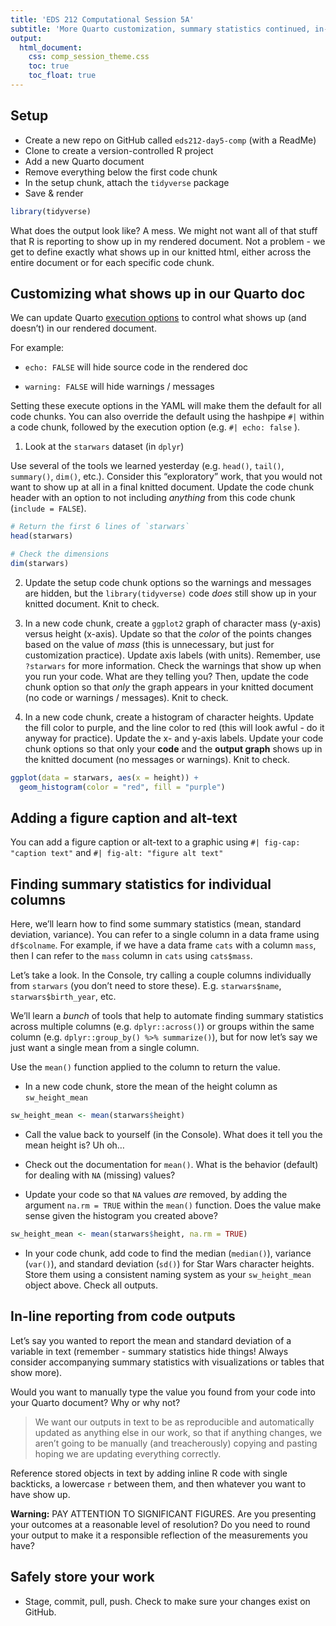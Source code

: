 ```yaml
---
title: 'EDS 212 Computational Session 5A'
subtitle: 'More Quarto customization, summary statistics continued, in-line reporting'
output: 
  html_document:
    css: comp_session_theme.css
    toc: true
    toc_float: true
---
```


## Setup

-   Create a new repo on GitHub called `eds212-day5-comp` (with a ReadMe)
-   Clone to create a version-controlled R project
-   Add a new Quarto document
-   Remove everything below the first code chunk
-   In the setup chunk, attach the `tidyverse` package
-   Save & render

```r
library(tidyverse)
```

What does the output look like? A mess. We might not want all of that stuff that R is reporting to show up in my rendered document. Not a problem - we get to define exactly what shows up in our knitted html, either across the entire document or for each specific code chunk.

## Customizing what shows up in our Quarto doc

We can update Quarto [execution options](https://quarto.org/docs/computations/execution-options.html) to control what shows up (and doesn't) in our rendered document.

For example:

-   `echo: FALSE` will hide source code in the rendered doc

-   `warning: FALSE` will hide warnings / messages

Setting these execute options in the YAML will make them the default for all code chunks. You can also override the default using the hashpipe `#|` within a code chunk, followed by the execution option (e.g. `#| echo: false` ).

1.  Look at the `starwars` dataset (in `dplyr`)

Use several of the tools we learned yesterday (e.g. `head()`, `tail()`, `summary()`, `dim()`, etc.). Consider this "exploratory" work, that you would not want to show up at all in a final knitted document. Update the code chunk header with an option to not including *anything* from this code chunk (`include = FALSE`).

```r
# Return the first 6 lines of `starwars`
head(starwars)

# Check the dimensions
dim(starwars)
```

2.  Update the setup code chunk options so the warnings and messages are hidden, but the `library(tidyverse)` code *does* still show up in your knitted document. Knit to check.

3.  In a new code chunk, create a `ggplot2` graph of character mass (y-axis) versus height (x-axis). Update so that the *color* of the points changes based on the value of *mass* (this is unnecessary, but just for customization practice). Update axis labels (with units). Remember, use `?starwars` for more information. Check the warnings that show up when you run your code. What are they telling you? Then, update the code chunk option so that *only* the graph appears in your knitted document (no code or warnings / messages). Knit to check.

4.  In a new code chunk, create a histogram of character heights. Update the fill color to purple, and the line color to red (this will look awful - do it anyway for practice). Update the x- and y-axis labels. Update your code chunk options so that only your **code** and the **output graph** shows up in the knitted document (no messages or warnings). Knit to check.

```r
ggplot(data = starwars, aes(x = height)) +
  geom_histogram(color = "red", fill = "purple")
```

## Adding a figure caption and alt-text

You can add a figure caption or alt-text to a graphic using `#| fig-cap: "caption text"` and `#| fig-alt: "figure alt text"`

## Finding summary statistics for individual columns

Here, we'll learn how to find some summary statistics (mean, standard deviation, variance). You can refer to a single column in a data frame using `df$colname`. For example, if we have a data frame `cats` with a column `mass`, then I can refer to the `mass` column in `cats` using `cats$mass`.

Let's take a look. In the Console, try calling a couple columns individually from `starwars` (you don't need to store these). E.g. `starwars$name`, `starwars$birth_year`, etc.

We'll learn a *bunch* of tools that help to automate finding summary statistics across multiple columns (e.g. `dplyr::across()`) or groups within the same column (e.g. `dplyr::group_by() %>% summarize()`), but for now let's say we just want a single mean from a single column.

Use the `mean()` function applied to the column to return the value.

-   In a new code chunk, store the mean of the height column as `sw_height_mean`

```r
sw_height_mean <- mean(starwars$height)
```

-   Call the value back to yourself (in the Console). What does it tell you the mean height is? Uh oh...

-   Check out the documentation for `mean()`. What is the behavior (default) for dealing with `NA` (missing) values?

-   Update your code so that `NA` values *are* removed, by adding the argument `na.rm = TRUE` within the `mean()` function. Does the value make sense given the histogram you created above?

```r
sw_height_mean <- mean(starwars$height, na.rm = TRUE)
```

-   In your code chunk, add code to find the median (`median()`), variance (`var()`), and standard deviation (`sd()`) for Star Wars character heights. Store them using a consistent naming system as your `sw_height_mean` object above. Check all outputs.

## In-line reporting from code outputs

Let's say you wanted to report the mean and standard deviation of a variable in text (remember - summary statistics hide things! Always consider accompanying summary statistics with visualizations or tables that show more).

Would you want to manually type the value you found from your code into your Quarto document? Why or why not?

> We want our outputs in text to be as reproducible and automatically updated as anything else in our work, so that if anything changes, we aren't going to be manually (and treacherously) copying and pasting hoping we are updating everything correctly.

Reference stored objects in text by adding inline R code with single backticks, a lowercase `r` between them, and then whatever you want to have show up.

**Warning:** PAY ATTENTION TO SIGNIFICANT FIGURES. Are you presenting your outcomes at a reasonable level of resolution? Do you need to round your output to make it a responsible reflection of the measurements you have?

## Safely store your work

-   Stage, commit, pull, push. Check to make sure your changes exist on GitHub.
